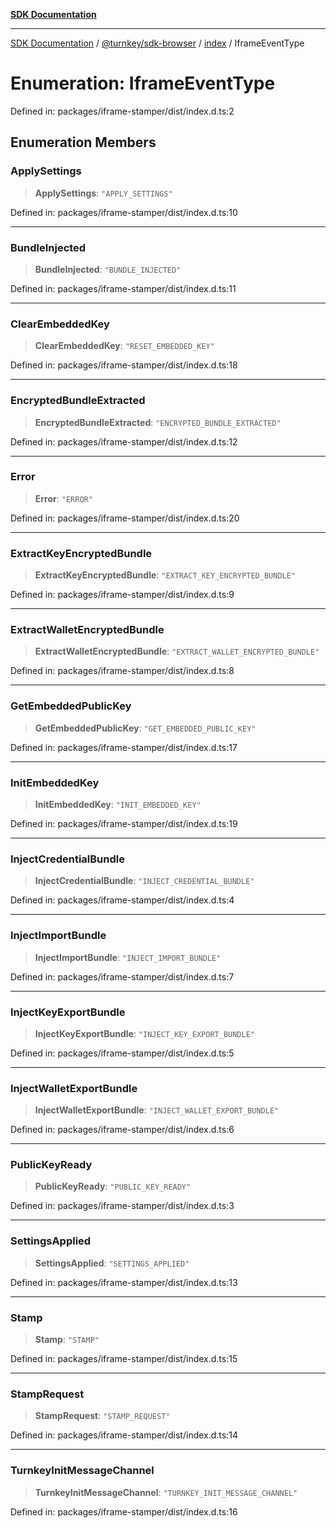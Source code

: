 [**SDK Documentation**](../../../../README.mdx)

***

[SDK Documentation](../../../../packages.mdx) / [@turnkey/sdk-browser](../../README.mdx) / [index](../README.mdx) / IframeEventType

# Enumeration: IframeEventType

Defined in: packages/iframe-stamper/dist/index.d.ts:2

## Enumeration Members

### ApplySettings

> **ApplySettings**: `"APPLY_SETTINGS"`

Defined in: packages/iframe-stamper/dist/index.d.ts:10

***

### BundleInjected

> **BundleInjected**: `"BUNDLE_INJECTED"`

Defined in: packages/iframe-stamper/dist/index.d.ts:11

***

### ClearEmbeddedKey

> **ClearEmbeddedKey**: `"RESET_EMBEDDED_KEY"`

Defined in: packages/iframe-stamper/dist/index.d.ts:18

***

### EncryptedBundleExtracted

> **EncryptedBundleExtracted**: `"ENCRYPTED_BUNDLE_EXTRACTED"`

Defined in: packages/iframe-stamper/dist/index.d.ts:12

***

### Error

> **Error**: `"ERROR"`

Defined in: packages/iframe-stamper/dist/index.d.ts:20

***

### ExtractKeyEncryptedBundle

> **ExtractKeyEncryptedBundle**: `"EXTRACT_KEY_ENCRYPTED_BUNDLE"`

Defined in: packages/iframe-stamper/dist/index.d.ts:9

***

### ExtractWalletEncryptedBundle

> **ExtractWalletEncryptedBundle**: `"EXTRACT_WALLET_ENCRYPTED_BUNDLE"`

Defined in: packages/iframe-stamper/dist/index.d.ts:8

***

### GetEmbeddedPublicKey

> **GetEmbeddedPublicKey**: `"GET_EMBEDDED_PUBLIC_KEY"`

Defined in: packages/iframe-stamper/dist/index.d.ts:17

***

### InitEmbeddedKey

> **InitEmbeddedKey**: `"INIT_EMBEDDED_KEY"`

Defined in: packages/iframe-stamper/dist/index.d.ts:19

***

### InjectCredentialBundle

> **InjectCredentialBundle**: `"INJECT_CREDENTIAL_BUNDLE"`

Defined in: packages/iframe-stamper/dist/index.d.ts:4

***

### InjectImportBundle

> **InjectImportBundle**: `"INJECT_IMPORT_BUNDLE"`

Defined in: packages/iframe-stamper/dist/index.d.ts:7

***

### InjectKeyExportBundle

> **InjectKeyExportBundle**: `"INJECT_KEY_EXPORT_BUNDLE"`

Defined in: packages/iframe-stamper/dist/index.d.ts:5

***

### InjectWalletExportBundle

> **InjectWalletExportBundle**: `"INJECT_WALLET_EXPORT_BUNDLE"`

Defined in: packages/iframe-stamper/dist/index.d.ts:6

***

### PublicKeyReady

> **PublicKeyReady**: `"PUBLIC_KEY_READY"`

Defined in: packages/iframe-stamper/dist/index.d.ts:3

***

### SettingsApplied

> **SettingsApplied**: `"SETTINGS_APPLIED"`

Defined in: packages/iframe-stamper/dist/index.d.ts:13

***

### Stamp

> **Stamp**: `"STAMP"`

Defined in: packages/iframe-stamper/dist/index.d.ts:15

***

### StampRequest

> **StampRequest**: `"STAMP_REQUEST"`

Defined in: packages/iframe-stamper/dist/index.d.ts:14

***

### TurnkeyInitMessageChannel

> **TurnkeyInitMessageChannel**: `"TURNKEY_INIT_MESSAGE_CHANNEL"`

Defined in: packages/iframe-stamper/dist/index.d.ts:16
